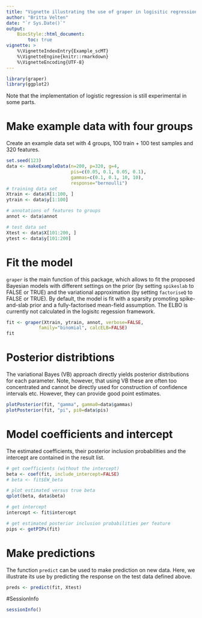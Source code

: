 ```yaml
---
title: "Vignette illustrating the use of graper in logisitic regression"
author: "Britta Velten"
date: "`r Sys.Date()`"
output:
    BiocStyle::html_document:
        toc: true
vignette: >
    %\VignetteIndexEntry{Example_scMT}
    %\VignetteEngine{knitr::rmarkdown}
    %\VignetteEncoding{UTF-8}
---
```


```r
library(graper)
library(ggplot2)
```

Note that the implementation of logistic regression
is still experimental in some parts.

# Make example data with four groups
Create an example data set with 4 groups,
100 train + 100 test samples and 320 features.
```r
set.seed(123)
data <- makeExampleData(n=200, p=320, g=4,
                        pis=c(0.05, 0.1, 0.05, 0.1),
                        gammas=c(0.1, 0.1, 10, 10),
                        response="bernoulli")
# training data set
Xtrain <- data$X[1:100, ]
ytrain <- data$y[1:100]

# annotations of features to groups
annot <- data$annot

# test data set
Xtest <- data$X[101:200, ]
ytest <- data$y[101:200]
```

# Fit the model
`graper` is the main function of this package,
which allows to fit the proposed Bayesian models
with different settings on the prior (by setting `spikeslab` to FALSE or TRUE)
and the variational approximation (by setting `factoriseQ` to FALSE or TRUE).
By default, the model is fit with a sparsity promoting spike-and-slab prior
and a fully-factorised mean-field assumption. 
The ELBO is currently not calculated in the logisitc regession framework.
```r
fit <- graper(Xtrain, ytrain, annot, verbose=FALSE,
            family="binomial", calcELB=FALSE)
fit
```

# Posterior distribtions
The variational Bayes (VB) approach directly yields posterior
distributions for each parameter.
Note, however, that using VB these are often too
concentrated and cannot be directly
used for construction of confidence intervals etc.
However, they can provide good point estimates.
```r
plotPosterior(fit, "gamma", gamma0=data$gammas)
plotPosterior(fit, "pi", pi0=data$pis)
```

# Model coefficients and intercept
The estimated coefficients, their posterior inclusion probabilities and
the intercept are contained in the result list.
```r
# get coefficients (without the intercept)
beta <- coef(fit, include_intercept=FALSE)
# beta <- fit$EW_beta

# plot estimated versus true beta
qplot(beta, data$beta)
```

```r
# get intercept
intercept <- fit$intercept
```

```r
# get estimated posterior inclusion probabilities per feature
pips <- getPIPs(fit)
```

# Make predictions
The function `predict` can be used to make prediction on new data.
Here, we illustrate its use by predicting the response
on the test data defined above.
```r
preds <- predict(fit, Xtest)
```


#SessionInfo
```r
sessionInfo()
```

